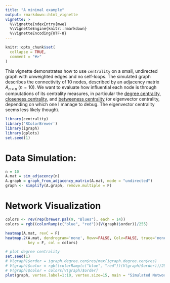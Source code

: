 ```yaml
---
title: "A minimal example"
output: rmarkdown::html_vignette
vignette: >
  %\VignetteIndexEntry{mwe}
  %\VignetteEngine{knitr::rmarkdown}
  %\VignetteEncoding{UTF-8}
---
```


```r
knitr::opts_chunk$set(
  collapse = TRUE,
  comment = "#>"
)
```


This vignette demonstrates how to use `centrality` on a small, undirected graph with unweighted edges and no self-loops. The simulated graph describes the connectivity of 10 nodes, described by an adjacency matrix $A_{n\times n}$ ($n=10$). 
We want to evaluate how influential each node is through computations of its centrality measures, in particular the [degree centrality](https://en.wikipedia.org/wiki/Centrality#Degree_centrality), [closeness centrality](https://en.wikipedia.org/wiki/Closeness_centrality), and [betweeness centrality](https://en.wikipedia.org/wiki/Betweenness_centrality) (or eigenvector centrality, depending on which one I manage to debug. The eigenvector centrality seems less likely though). 


```r
library(centrality)
library('RColorBrewer')
library(igraph)
library(gplots)
set.seed(1)
```

# Data Simulation: 

```r
n = 10
A.mat = sim_adjacency(n)
A.graph = graph_from_adjacency_matrix(A.mat, mode = "undirected")
graph <- simplify(A.graph, remove.multiple = F)
```


# Network Visualization

```r
colors <- rev(rep(brewer.pal(9, "Blues"), each = 14))
colors = rgb((colorRamp(c("blue", "red"))(V(graph)$order))/255)

heatmap(A.mat, revC = F)
heatmap.2(A.mat, dendrogram='none', Rowv=FALSE, Colv=FALSE, trace='none', 
          key = F, col = colors)

# plot degree centrality
set.seed(1)
# V(graph)$order = igraph.degree.cen$res/max(igraph.degree.cen$res)
# V(graph)$color = rgb((colorRamp(c("blue", "red"))(V(graph)$order))/255)
# V(graph)$color = colors[V(graph)$order]
plot(graph, vertex.label=1:10, vertex.size=15, main = "Simulated Network")

```



